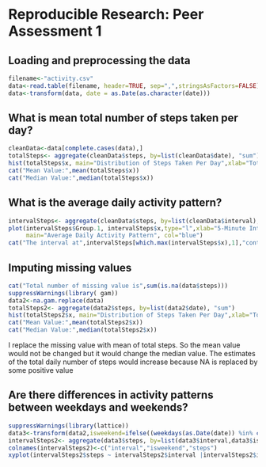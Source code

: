 ``` r
```
# Reproducible Research: Peer Assessment 1
## Loading and preprocessing the data
```r
filename<-"activity.csv"
data<-read.table(filename, header=TRUE, sep=",",stringsAsFactors=FALSE)
data<-transform(data, date = as.Date(as.character(date)))
```
## What is mean total number of steps taken per day?
```r
cleanData<-data[complete.cases(data),]
totalSteps<- aggregate(cleanData$steps, by=list(cleanData$date), "sum")
hist(totalSteps$x, main="Distribution of Steps Taken Per Day",xlab="Total Number of steps Per Day", col="red")
cat("Mean Value:",mean(totalSteps$x))
cat("Median Value:",median(totalSteps$x))

```
## What is the average daily activity pattern?
```r
intervalSteps<- aggregate(cleanData$steps, by=list(cleanData$interval), "mean")
plot(intervalSteps$Group.1, intervalSteps$x,type="l",xlab="5-Minute Interval", ylab="Average Number of Steps Taken",
     main="Average Daily Activity Pattern", col="blue")
cat("The interval at",intervalSteps[which.max(intervalSteps$x),1],"contains the maximum number of steps")
```

## Imputing missing values
```r
cat("Total number of missing value is",sum(is.na(data$steps)))
suppressWarnings(library( gam))
data2<-na.gam.replace(data)
totalSteps2<- aggregate(data2$steps, by=list(data2$date), "sum")
hist(totalSteps2$x, main="Distribution of Steps Taken Per Day",xlab="Total Number of steps Per Day", col="red")
cat("Mean Value:",mean(totalSteps2$x))
cat("Median Value:",median(totalSteps2$x))
```
I replace the missing value with mean of total steps. So the mean value would not be changed but it would change the median value. The estimates of the total daily number of steps would increase because NA is replaced by some positive value


## Are there differences in activity patterns between weekdays and weekends?
```r
suppressWarnings(library(lattice))
data3<-transform(data2,isweekend=ifelse((weekdays(as.Date(date)) %in% c('Saturday','Sunday')),"Weekend","Weekday"))
intervalSteps2<- aggregate(data3$steps, by=list(data3$interval,data3$isweekend), "mean")
colnames(intervalSteps2)<-c("interval","isweekend","steps")
xyplot(intervalSteps2$steps ~ intervalSteps2$interval |intervalSteps2$isweekend,layout = c(1, 2), type="l",xlab="Interval", ylab="Number of Steps")
```